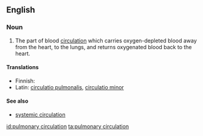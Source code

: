 ==English==

===Noun===
{{en-noun}}

# {{anatomy}} The part of blood [[circulation]] which carries oxygen-depleted blood away from the heart, to the lungs, and returns oxygenated blood back to the heart.

====Translations====
{{top}}
* Finnish: {{t+|fi|pieni verenkierto}}
* Latin: [[circulatio pulmonalis]], [[circulatio minor]]
{{bottom}}

====See also====
* [[systemic circulation]]

[[id:pulmonary circulation]]
[[ta:pulmonary circulation]]